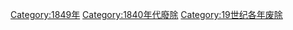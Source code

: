 {{discat|184|9|1839|1850}}
{{Commonscat|1849 disestablishments}}

[[Category:1849年|Category:1849年]]
[[Category:1840年代廢除|Category:1840年代廢除]]
[[Category:19世纪各年废除|Category:19世纪各年废除]]
